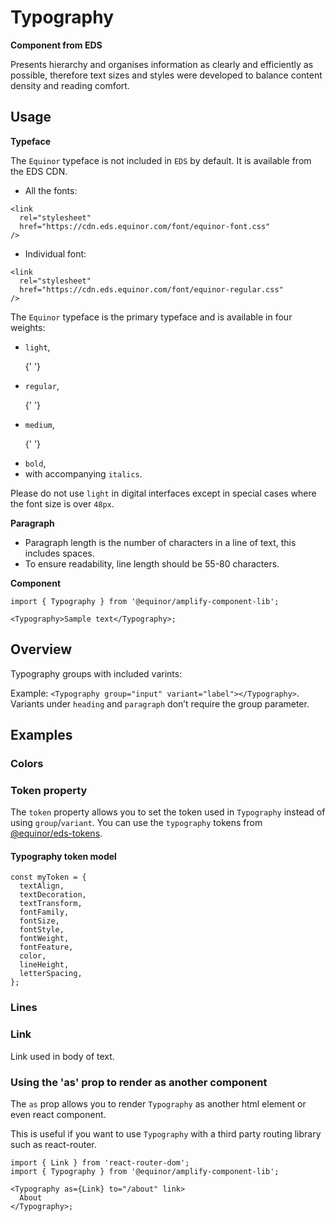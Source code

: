 
# Typography

**Component from EDS**

Presents hierarchy and organises information as clearly and efficiently as possible,
therefore text sizes and styles were developed to balance content density and reading comfort.

<Links
  figmaUrl="https://www.figma.com/file/0TbIXrrObWj80Cf7KucKYFL0/Design-Tokens?node-id=2%3A4"
  sourceUrl="https://github.com/equinor/design-system/blob/develop/packages/eds-core-react/src/components/Typography/Typography.tsx"
  edsSBUrl="https://storybook.eds.equinor.com/?path=/docs/typography-typography--docs"
/>

<Primary />

<Controls />

## Usage

**Typeface**

The `Equinor` typeface is not included in `EDS` by default. It is available from the EDS CDN.

<ul>
  <li>All the fonts:</li>
</ul>

```tsx
<link
  rel="stylesheet"
  href="https://cdn.eds.equinor.com/font/equinor-font.css"
/>
```

<ul>
  <li>Individual font:</li>
</ul>

```tsx
<link
  rel="stylesheet"
  href="https://cdn.eds.equinor.com/font/equinor-regular.css"
/>
```

The `Equinor` typeface is the primary typeface and is available in four weights:

<ul>
  <li>
    <code>light</code>,
  </li>

{' '}

<li>
  <code>regular</code>,
</li>

{' '}

<li>
  <code>medium</code>,
</li>

{' '}

<li>
  <code>bold</code>,
</li>

  <li>
    with accompanying <code>italics</code>.
  </li>
</ul>

Please do not use <code>light</code> in digital interfaces except in special cases where the font size is over <code>48px</code>.

**Paragraph**

<ul>
  <li>
    Paragraph length is the number of characters in a line of text, this
    includes spaces.
  </li>

  <li>To ensure readability, line length should be 55-80 characters.</li>
</ul>

**Component**

```tsx
import { Typography } from '@equinor/amplify-component-lib';

<Typography>Sample text</Typography>;
```

## Overview

Typography groups with included varints:

Example: `<Typography group="input" variant="label"></Typography>`. <br />
Variants under `heading` and `paragraph` don’t require the group parameter.

<Canvas of={ComponentStories.GroupsOverview} />

## Examples

### Colors

<Canvas of={ComponentStories.Colors} />

### Token property

The `token` property allows you to set the token used in `Typography` instead of using `group`/`variant`. You can use the `typography` tokens from [@equinor/eds-tokens](https://www.npmjs.com/package/@equinor/eds-tokens).

#### Typography token model

```tsx
const myToken = {
  textAlign,
  textDecoration,
  textTransform,
  fontFamily,
  fontSize,
  fontStyle,
  fontWeight,
  fontFeature,
  color,
  lineHeight,
  letterSpacing,
};
```

<Canvas of={ComponentStories.TokenProperty} />

### Lines

<Canvas of={ComponentStories.Lines} />

### Link

Link used in body of text.

<Canvas of={ComponentStories.Link} />

### Using the 'as' prop to render as another component

The `as` prop allows you to render `Typography` as another html element or even react component.

<Canvas of={ComponentStories.As} />

This is useful if you want to use `Typography` with a third party routing library such as react-router.

```tsx
import { Link } from 'react-router-dom';
import { Typography } from '@equinor/amplify-component-lib';

<Typography as={Link} to="/about" link>
  About
</Typography>;
```
